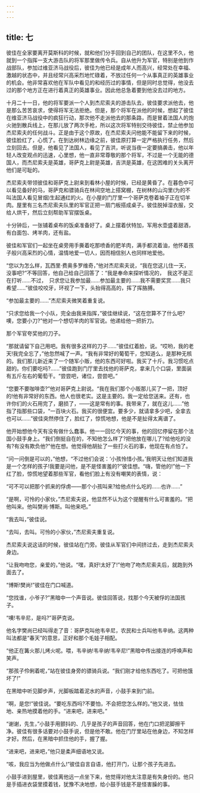 ```yaml
---
---
---
```

title: 七
---




彼佳在全家要离开莫斯科的时候，就和他们分手回到自己的团队，在这里不久，他就到一个指挥一支大游击队的将军那里做传令兵。自从他升为军官，特别是他到作战部队，参加过维亚济马战役后，彼佳为他已经是成年人而高兴，经常处在幸福、激越的状态中，并且经常兴高采烈地忙碌着，不放过任何一个从事真正的英雄事业的机会。他非常喜欢他在军队中看见的和经历过的事情，但是同时总觉得，他没去过的那个地方正在进行着真正的英雄事业。因此他总急着要到他没去过的地方。

十月二十一日，他的将军要派一个人到杰尼索夫的游击队去，彼佳要求派他去，他是那么苦苦哀求，使得将军无法拒绝。但是，那个将军在派他的时候，想起了彼佳在维亚济马战役中的疯狂行动，那次他不走派他去的那条路，而是冒着法国人的炮火驰到散兵线上，在那儿放了两次手枪，所以这次将军特别交待彼佳，禁止他参加杰尼索夫的任何战斗。正是由于这个原故，在杰尼索夫问他能不能留下来的时候，彼佳脸红了，心慌了。在到达树林边缘之前，彼佳原打算一定严格执行任务，然后立刻回去。但是，他看见了法国人，看见了吉洪，听说当夜一定要搞袭击，他以年轻人改变观点的迅速，心里想，他一直非常尊敬的那个将军，不过是一个无能的德国人，而杰尼索夫是英雄，哥萨克上尉是英雄，吉洪是英雄，在这困难的关头离开他们是可耻的。

杰尼索夫带领彼佳和哥萨克上尉来到看林小屋的时候，已经是黄昏了。在暮色中可以看见备好的马，哥萨克和骠骑兵在林间空地上搭窝棚，在树林的山沟里(为的不叫法国人看见冒烟)生起通红的火。在小屋的门厅里一个哥萨克卷着袖子正在切羊肉。屋里有三名杰尼索夫队里的军官正把一扇门板搭成桌子。彼佳脱掉湿衣服，交给人烘干，然后立刻帮助军官摆饭桌。

十分钟后，一张铺着桌布的饭桌准备好了。桌上摆着伏特加，军用水壶盛着甜酒，有白面包、烤羊肉，还有盐。

彼佳和军官们一起坐在桌旁用手撕着吃那喷香的肥羊肉，满手都流着油，他怀着孩子般兴高采烈的心情，温情地爱一切人，因而相信别人也同样地爱他。

“您以为怎么样，瓦西里·费奥多罗维奇，”他对杰尼索夫说，“我在您这儿住一天，没事吧?”不等回答，他自己给自己回答了：“我是奉命来探听情况的，　我这不是正在打听……不过，　只求您让我参加最……参加最主要的……我不需要奖赏……我只希望……”彼佳咬咬牙，环视了一下，头抬得高高的，挥了挥胳膊。

“参加最主要的……”杰尼索夫微笑着重复说。

“只求您给我一个小队，完全由我来指挥，”彼佳继续说，“这在您算不了什么吧?噢，您要小刀?”他对一个想切羊肉的军官说。他递给他一把折刀。

那个军官夸奖他的刀子。

“那就请留下自己用吧。我有很多这样的刀子……”彼佳红着脸，说。“哎哟，我的老天!我完全忘了，”他忽然喊了一声。“我有非常好的葡萄干，您知道么，是那种无核的。我们那儿新近来了一个随军小贩，他的东西可好啦。我买了十斤。我习惯吃点甜的。你们要吃吗?……”彼佳跑到门厅里去找他的哥萨克，拿来几个口袋，里面装有五斤左右的葡萄干。“尝尝吧，诸位，尝尝吧。”

“您要不要咖啡壶?”他对哥萨克上尉说。“我在我们那个小贩那儿买了一把，顶好的!他有非常好的东西。他人也很老实。这是主要的。我一定给您送来。还有，也许你们的火石用完了，磨损了，——这是常有的事。我带来了，就在这儿……”他指了指那些口袋，“一百块火石。我买的很便宜。要多少，就请拿多少吧，全拿去也可以……”彼佳突然停住了，脸红了，惊慌地想，他是不是扯得太离谱了。

他开始想他今天有没有做什么蠢事。他一一回忆今天的事，他的回忆停留在那个法国小鼓手身上。“我们倒挺自在的，不知他怎么样了?把他放在哪儿了?给他吃的没有?有没有欺负他?”他在想。他觉得他胡扯了一些打火石的事，他现在有点怕了。

“问一问倒是可以的，”他想，“不过他们会说：‘小孩怜惜小孩。’我明天让他们知道我是一个怎样的孩子!我要是问他，是不是怪害羞的?”彼佳想。“嗨，管他的!”他一下红了脸，惊慌地望着那些军官，看他们脸上有没有嘲笑的表情，说：

“可不可以把那个抓来的俘虏——那个小孩叫来?给他点什么吃的……也许……”

“是啊，可怜的小家伙，”杰尼索夫说，他显然不认为这个提醒有什么可害羞的。“把他叫来。他叫樊尚·博斯。叫他来吧。”

“我去叫，”彼佳说。

“去叫，去叫。可怜的小家伙，”杰尼索夫重复说。

杰尼索夫说这话的时候，彼佳站在门旁。彼佳从军官们中间挤过去，走到杰尼索夫身边。

“让我吻吻您，亲爱的，”他说。“嘿，真好!太好了!”他吻了吻杰尼索夫后，就跑到外面去了。

“博斯!樊尚!”彼佳在门口喊道。

“您找谁，小爷子?”黑暗中一个声音说。彼佳回答说，找那个今天被俘的法国孩子。

“噢!韦辛尼，是吗?”哥萨克说。

他名字樊尚已经叫得走了音：哥萨克叫他韦辛尼，农民和士兵叫他韦辛纳。这两种叫法都是“春天”的意思，正好和那个毛娃子相配。

“他正在篝火那儿烤火呢。喂，韦辛纳!韦辛纳!韦辛尼!”黑暗中传出接连的呼唤声和笑声。

“那孩子伶俐着呢，”站在彼佳身旁的骠骑兵说。“我们刚才给他东西吃了。可把他饿坏了!”

在黑暗中听见脚步声，光脚板踏着泥水的声音，小鼓手来到门前。

“啊，是您!”彼佳说。“要吃东西吗?不要怕，不会把您怎么样的。”他又说，怯怯地、亲热地摸着他的手。“进来吧，进来吧。”

“谢谢，先生，”小鼓手用颤抖的、几乎是孩子的声音回答，他在门口把泥脚擦干净。彼佳有很多话要对小鼓手说，但是他不敢。他在门厅里站在他身边，不知怎样才好。然后，在黑暗中抓住他的手，握了握。

“进来吧，进来吧，”他只是柔声细语地又说。

“咳，我应当为他做点什么!”彼佳自言自语，他打开门，让那个孩子先进去。

小鼓手进到屋里，彼佳离他远一点坐下来，他觉得对他太注意是有失身份的。他只是手插进衣袋里摸着钱，犹豫不决地想，给小鼓手钱是不是怪害臊的事。